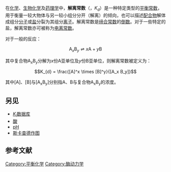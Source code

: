 {{Unreferenced|time=2014-10-07T06:24:45+00:00}}
{{SelfDistinguish|[[凯文·杜兰特|凯文·杜兰特]]}}
{{Redirect2|Kd|“KD”的其它用法|KD}}
{{酸鹼}}

在[[化学|化学]]、[[生物化学|生物化学]]及[[药理学|药理学]]中，'''解离常数'''（{{lang-en|dissociation constant}}，<math>K_{d}</math>）是一种特定类型的[[平衡常数|平衡常数]]，用于衡量一较大物体与另一较小组分分开（解离）的倾向，也可以描述[[配合物|配合物]]解体成组分[[分子|分子]]或[[盐|盐]]分裂为其组分[[离子|离子]]。解离常数是[[缔合常数|缔合常数]]的[[倒数|倒数]]。对于一些特定的盐，解离常数亦可被称为[[电离常数|电离常数]]。

对于一般的反应：

:<math>
\mathrm{A}_{x}\mathrm{B}_{y} \rightleftharpoons x\mathrm{A} + y\mathrm{B}
</math>

其中复合物<math>\mathrm{A}_{x}\mathrm{B}_{y}</math>分解为''x''份A亚单位及''y''份B亚单位，则解离常数被定义为：

:<math>
K_{d} = \frac{[A]^x \times [B]^y}{[A_x B_y]}
</math>

其中[A]、[B]与[A<sub>x</sub>B<sub>y</sub>]分别指A、B与复合物A<sub>x</sub>B<sub>y</sub>的浓度。

== 另见 ==
* [[Ki数据库|''K''<sub>i</sub>数据库]]
* [[酸|酸]]
* [[pH|pH]]
* [[斯卡查德作图|斯卡查德作图]]

==参考文献==
{{Reflist}}

{{化学平衡}}

[[Category:平衡化学|Category:平衡化学]]
[[Category:酶动力学|Category:酶动力学]]